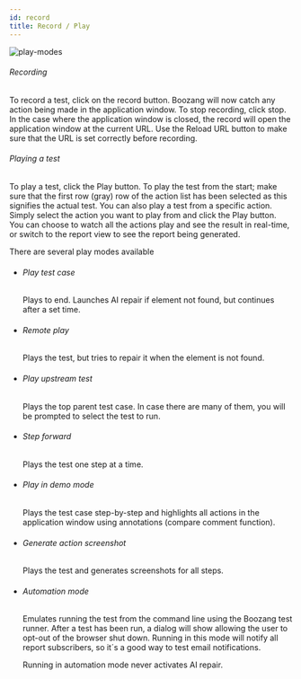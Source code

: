 ```yaml
---
id: record
title: Record / Play
---
```


![play-modes](../images/play-modes.png)

###### Recording

To record a test, click on the record button. Boozang will now catch any action being made in the application window. To stop recording, click stop. In the case where the application window is closed, the record will open the application window at the current URL. Use the Reload URL button to make sure that the URL is set correctly before recording.

###### Playing a test

To play a test, click the Play button. To play the test from the start; make sure that the first row (gray) row of the action list has been selected as this signifies the actual test. You can also play a test from a specific action. Simply select the action you want to play from and click the Play button. You can choose to watch all the actions play and see the result in real-time, or switch to the report view to see the report being generated. 

There are several play modes available

- ###### Play test case

  Plays to end. Launches AI repair if element not found, but continues after a set time. 

- ###### Remote play

  Plays the test, but tries to repair it when the element is not found.

- ###### Play upstream test

  Plays the top parent test case. In case there are many of them, you will be prompted to select the test to run. 

- ###### Step forward

  Plays the test one step at a time.

- ###### Play in demo mode

  Plays the test case step-by-step and highlights all actions in the application window using annotations (compare comment function).

- ###### Generate action screenshot

  Plays the test and generates screenshots for all steps. 

- ###### Automation mode

  Emulates running the test from the command line using the Boozang test runner. After a test has been run, a dialog will show allowing the user to opt-out of the browser shut down. Running in this mode will notify all report subscribers, so it´s a good way to test email notifications.  

  Running in automation mode never activates AI repair. 
